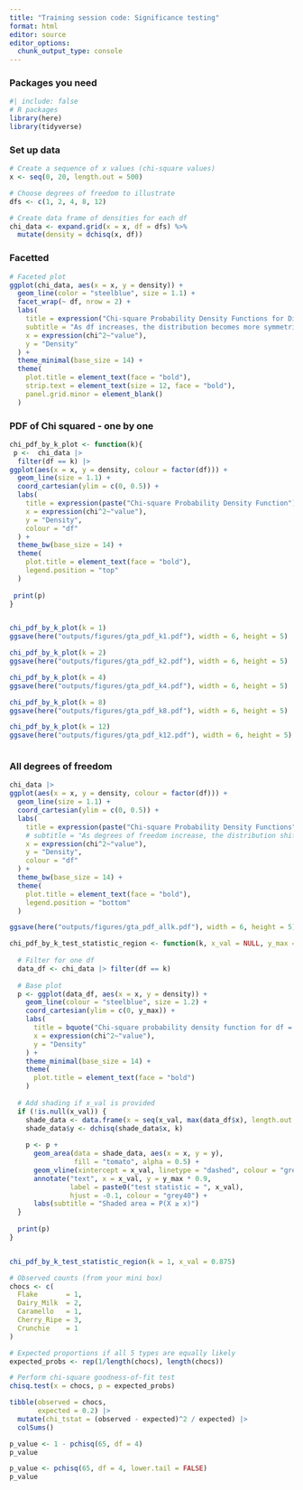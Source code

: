 ```yaml
---
title: "Training session code: Significance testing"
format: html
editor: source
editor_options: 
  chunk_output_type: console
---
```


### Packages you need

```r
#| include: false
# R packages
library(here)
library(tidyverse)
```

### Set up data

```r
# Create a sequence of x values (chi-square values)
x <- seq(0, 20, length.out = 500)

# Choose degrees of freedom to illustrate
dfs <- c(1, 2, 4, 8, 12)

# Create data frame of densities for each df
chi_data <- expand.grid(x = x, df = dfs) %>%
  mutate(density = dchisq(x, df))
```

### Facetted

```r
# Faceted plot
ggplot(chi_data, aes(x = x, y = density)) +
  geom_line(color = "steelblue", size = 1.1) +
  facet_wrap(~ df, nrow = 2) +
  labs(
    title = expression("Chi-square Probability Density Functions for Different Degrees of Freedom"),
    subtitle = "As df increases, the distribution becomes more symmetric and shifts right",
    x = expression(chi^2~"value"),
    y = "Density"
  ) +
  theme_minimal(base_size = 14) +
  theme(
    plot.title = element_text(face = "bold"),
    strip.text = element_text(size = 12, face = "bold"),
    panel.grid.minor = element_blank()
  )

```


### PDF of Chi squared - one by one

```r
chi_pdf_by_k_plot <- function(k){
 p <-  chi_data |> 
  filter(df == k) |> 
ggplot(aes(x = x, y = density, colour = factor(df))) +
  geom_line(size = 1.1) +
  coord_cartesian(ylim = c(0, 0.5)) +
  labs(
    title = expression(paste("Chi-square Probability Density Function")),
    x = expression(chi^2~"value"),
    y = "Density",
    colour = "df"
  ) +
  theme_bw(base_size = 14) +
  theme(
    plot.title = element_text(face = "bold"),
    legend.position = "top"
  ) 
 
 print(p)
}


chi_pdf_by_k_plot(k = 1)
ggsave(here("outputs/figures/gta_pdf_k1.pdf"), width = 6, height = 5)

chi_pdf_by_k_plot(k = 2)
ggsave(here("outputs/figures/gta_pdf_k2.pdf"), width = 6, height = 5)

chi_pdf_by_k_plot(k = 4)
ggsave(here("outputs/figures/gta_pdf_k4.pdf"), width = 6, height = 5)

chi_pdf_by_k_plot(k = 8)
ggsave(here("outputs/figures/gta_pdf_k8.pdf"), width = 6, height = 5)

chi_pdf_by_k_plot(k = 12)
ggsave(here("outputs/figures/gta_pdf_k12.pdf"), width = 6, height = 5)



```

### All degrees of freedom

```r
chi_data |> 
ggplot(aes(x = x, y = density, colour = factor(df))) +
  geom_line(size = 1.1) +
  coord_cartesian(ylim = c(0, 0.5)) +
  labs(
    title = expression(paste("Chi-square Probability Density Functions")),
    # subtitle = "As degrees of freedom increase, the distribution shifts right and becomes more symmetric",
    x = expression(chi^2~"value"),
    y = "Density",
    colour = "df"
  ) +
  theme_bw(base_size = 14) +
  theme(
    plot.title = element_text(face = "bold"),
    legend.position = "bottom"
  ) 

ggsave(here("outputs/figures/gta_pdf_allk.pdf"), width = 6, height = 5)
```


```r
chi_pdf_by_k_test_statistic_region <- function(k, x_val = NULL, y_max = 0.5) {
  
  # Filter for one df
  data_df <- chi_data |> filter(df == k)
  
  # Base plot
  p <- ggplot(data_df, aes(x = x, y = density)) +
    geom_line(colour = "steelblue", size = 1.2) +
    coord_cartesian(ylim = c(0, y_max)) +
    labs(
      title = bquote("Chi-square probability density function for df = " ~ .(k)),
      x = expression(chi^2~"value"),
      y = "Density"
    ) +
    theme_minimal(base_size = 14) +
    theme(
      plot.title = element_text(face = "bold")
    )
  
  # Add shading if x_val is provided
  if (!is.null(x_val)) {
    shade_data <- data.frame(x = seq(x_val, max(data_df$x), length.out = 200))
    shade_data$y <- dchisq(shade_data$x, k)
    
    p <- p +
      geom_area(data = shade_data, aes(x = x, y = y),
                fill = "tomato", alpha = 0.5) +
      geom_vline(xintercept = x_val, linetype = "dashed", colour = "grey40") +
      annotate("text", x = x_val, y = y_max * 0.9, 
               label = paste0("test statistic = ", x_val), 
               hjust = -0.1, colour = "grey40") +
      labs(subtitle = "Shaded area = P(X ≥ x)")
  }
  
  print(p)
}


chi_pdf_by_k_test_statistic_region(k = 1, x_val = 0.875)
```

```r
# Observed counts (from your mini box)
chocs <- c(
  Flake       = 1,
  Dairy_Milk  = 2,
  Caramello   = 1,
  Cherry_Ripe = 3,
  Crunchie    = 1
)

# Expected proportions if all 5 types are equally likely
expected_probs <- rep(1/length(chocs), length(chocs))

# Perform chi-square goodness-of-fit test
chisq.test(x = chocs, p = expected_probs)

```

```r
tibble(observed = chocs,
       expected = 0.2) |> 
  mutate(chi_tstat = (observed - expected)^2 / expected) |> 
  colSums()

```

```r
p_value <- 1 - pchisq(65, df = 4)
p_value

p_value <- pchisq(65, df = 4, lower.tail = FALSE)
p_value
```

